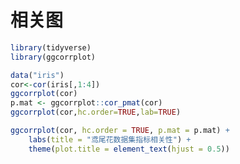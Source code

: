 
# 相关图



```r
library(tidyverse)
library(ggcorrplot)
```


```r
data("iris")
cor<-cor(iris[,1:4])
ggcorrplot(cor)
p.mat <- ggcorrplot::cor_pmat(cor)
ggcorrplot(cor,hc.order=TRUE,lab=TRUE)

ggcorrplot(cor, hc.order = TRUE, p.mat = p.mat) + 
    labs(title = "鸢尾花数据集指标相关性") +
    theme(plot.title = element_text(hjust = 0.5))
```
